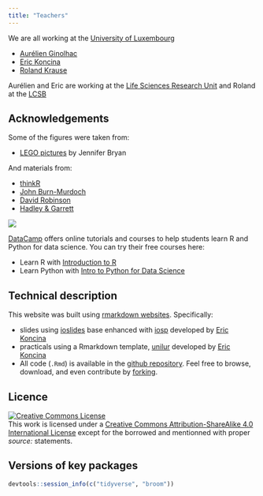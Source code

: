 ```yaml
---
title: "Teachers"
---
```



We are all working at the [University of Luxembourg](http://wwwen.uni.lu/)

- [Aurélien Ginolhac](http://wwwen.uni.lu/recherche/fstc/life_sciences_research_unit/people/aurelien_ginolhac)
- [Eric Koncina](http://wwwen.uni.lu/recherche/fstc/life_sciences_research_unit/research_areas/neuro_inflammation/people/eric_koncina)
- [Roland Krause](http://wwwen.uni.lu/lcsb/people/roland_krause)

Aurélien and Eric are working at the [Life Sciences Research Unit](http://wwwen.uni.lu/recherche/fstc/life_sciences_research_unit) 
and Roland at the [LCSB](http://wwwen.uni.lu/lcsb)


## Acknowledgements

Some of the figures were taken from:

- [LEGO pictures](https://github.com/jennybc/lego-rstats) by Jennifer Bryan

And materials from:

- [thinkR](http://www.thinkr.fr/guide-survie-ggplot2-datajournalistes/)
- [John Burn-Murdoch](http://johnburnmurdoch.github.io/slides/r-ggplot/)
- [David Robinson](http://varianceexplained.org/about/)
- [Hadley & Garrett](http://r4ds.had.co.nz/)

[![](logo_dc_dark.png)](https://www.datacamp.com/)

[DataCamp](https://www.datacamp.com/) offers online tutorials and courses to help students learn R and Python for data science. You can try their free courses here: 

- Learn R with [Introduction to R](https://www.datacamp.com/courses/free-introduction-to-r)
- Learn Python with [Intro to Python for Data Science](https://www.datacamp.com/courses/intro-to-python-for-data-science)

## Technical description

This website was built using [rmarkdown websites](http://rmarkdown.rstudio.com/rmarkdown_websites.html). Specifically:

- slides using [ioslides](http://rmarkdown.rstudio.com/ioslides_presentation_format.html) base enhanced with  [iosp](https://github.com/koncina/iosp) developed by [Eric Koncina](http://wwwen.uni.lu/recherche/fstc/life_sciences_research_unit/research_areas/neuro_inflammation/people/eric_koncina)
- practicals using a Rmarkdown template, [unilur](https://github.com/koncina/unilur) developed by [Eric Koncina](http://wwwen.uni.lu/recherche/fstc/life_sciences_research_unit/research_areas/neuro_inflammation/people/eric_koncina)
- All code (`.Rmd`) is available in the [github repository](https://github.com/LSRU/tv_course). Feel free to browse, download, and even contribute by [forking](https://github.com/LSRU/tv_course#fork-destination-box).

## Licence

<a rel="license" href="http://creativecommons.org/licenses/by-sa/4.0/">
<img alt="Creative Commons License" style="border-width:0" src="https://i.creativecommons.org/l/by-sa/4.0/88x31.png" /></a><br />
This work is licensed under a <a rel="license" href="http://creativecommons.org/licenses/by-sa/4.0/">Creative Commons Attribution-ShareAlike 4.0 International License</a> except for the borrowed and mentionned with proper _source:_ statements.


## Versions of key packages

```r
devtools::session_info(c("tidyverse", "broom"))
```

